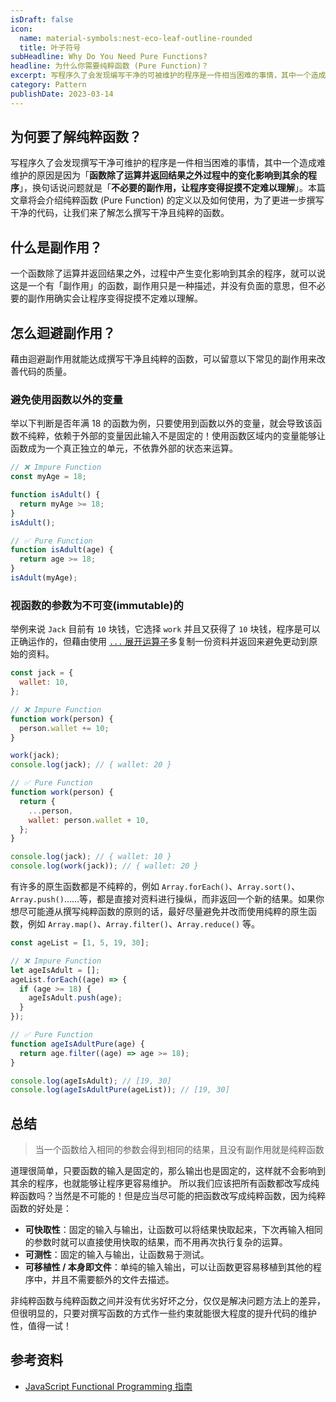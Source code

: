 ```yaml
---
isDraft: false
icon:
  name: material-symbols:nest-eco-leaf-outline-rounded
  title: 叶子符号
subHeadline: Why Do You Need Pure Functions?
headline: 为什么你需要纯粹函数 (Pure Function)？
excerpt: 写程序久了会发现编写干净的可被维护的程序是一件相当困难的事情，其中​​一个造成维护困难的原因是因为「函数除外并返回结果除了过程中产生变化对其他的程序产生影响」，换句话说问题就是「不需要的结果，让程序变得捉摸不定理解难以」，应该纯粹了解函数的定义以及如何使用，以便更进一步编写干净的代码。
category: Pattern
publishDate: 2023-03-14
---
```


## 为何要了解纯粹函数？

写程序久了会发现撰写干净可维护的程序是一件相当困难的事情，其中一个造成难维护的原因是因为「**函数除了运算并返回结果之外过程中的变化影响到其余的程序**」，换句话说问题就是「**不必要的副作用，让程序变得捉摸不定难以理解**」。本篇文章将会介绍纯粹函数 (Pure Function) 的定义以及如何使用，为了更进一步撰写干净的代码，让我们来了解怎么撰写干净且纯粹的函数。

## 什么是副作用？

一个函数除了运算并返回结果之外，过程中产生变化影响到其余的程序，就可以说这是一个有「副作用」的函数，副作用只是一种描述，并没有负面的意思，但不必要的副作用确实会让程序变得捉摸不定难以理解。

## 怎么迴避副作用？

藉由迴避副作用就能达成撰写干净且纯粹的函数，可以留意以下常见的副作用来改善代码的质量。

### 避免使用函数以外的变量

举以下判断是否年满 18 的函数为例，只要使用到函数以外的变量，就会导致该函数不纯粹，依赖于外部的变量因此输入不是固定的！使用函数区域内的变量能够让函数成为一个真正独立的单元，不依靠外部的状态来运算。

```javascript
// ❌ Impure Function
const myAge = 18;

function isAdult() {
  return myAge >= 18;
}
isAdult();

// ✅ Pure Function
function isAdult(age) {
  return age >= 18;
}
isAdult(myAge);
```

### 视函数的参数为不可变(immutable)的

举例来说 `Jack` 目前有 `10` 块钱，它选择 `work` 并且又获得了 `10` 块钱，程序是可以正确运作的，但藉由使用 [`...` 展开运算子](/post/spead-operator-rest-operator-the-three-dots-in-javascript/)多复制一份资料并返回来避免更动到原始的资料。

```javascript
const jack = {
  wallet: 10,
};

// ❌ Impure Function
function work(person) {
  person.wallet += 10;
}

work(jack);
console.log(jack); // { wallet: 20 }

// ✅ Pure Function
function work(person) {
  return {
    ...person,
    wallet: person.wallet + 10,
  };
}

console.log(jack); // { wallet: 10 }
console.log(work(jack)); // { wallet: 20 }
```

有许多的原生函数都是不纯粹的，例如 `Array.forEach()`、`Array.sort()`、` Array.push()`……等，都是直接对资料进行操纵，而非返回一个新的结果。如果你想尽可能遵从撰写纯粹函数的原则的话，最好尽量避免并改而使用纯粹的原生函数，例如 `Array.map()`、`Array.filter()`、`Array.reduce()` 等。

```javascript
const ageList = [1, 5, 19, 30];

// ❌ Impure Function
let ageIsAdult = [];
ageList.forEach((age) => {
  if (age >= 18) {
    ageIsAdult.push(age);
  }
});

// ✅ Pure Function
function ageIsAdultPure(age) {
  return age.filter((age) => age >= 18);
}

console.log(ageIsAdult); // [19, 30]
console.log(ageIsAdultPure(ageList)); // [19, 30]
```

## 总结

> 当一个函数给入相同的参数会得到相同的结果，且没有副作用就是纯粹函数

道理很简单，只要函数的输入是固定的，那么输出也是固定的，这样就不会影响到其余的程序，也就能够让程序更容易维护。
所以我们应该把所有函数都改写成纯粹函数吗？当然是不可能的！但是应当尽可能的把函数改写成纯粹函数，因为纯粹函数的好处是：

- **可快取性**：固定的输入与输出，让函数可以将结果快取起来，下次再输入相同的参数时就可以直接使用快取的结果，而不用再次执行复杂的运算。
- **可测性**：固定的输入与输出，让函数易于测试。
- **可移植性 / 本身即文件**：单纯的输入输出，可以让函数更容易移植到其他的程序中，并且不需要额外的文件去描述。

非纯粹函数与纯粹函数之间并没有优劣好坏之分，仅仅是解决问题方法上的差异，但很明显的，只要对撰写函数的方式作一些约束就能很大程度的提升代码的维护性，值得一试！

## 参考资料

- [JavaScript Functional Programming 指南](https://jigsawye.gitbooks.io/mostly-adequate-guide/content/ch3.html)
